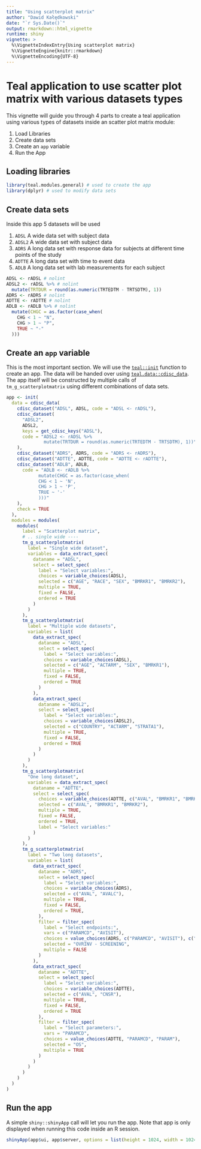 ```yaml
---
title: "Using scatterplot matrix"
author: "Dawid Kałędkowski"
date: "`r Sys.Date()`"
output: rmarkdown::html_vignette
runtime: shiny
vignette: >
  %\VignetteIndexEntry{Using scatterplot matrix}
  %\VignetteEngine{knitr::rmarkdown}
  %\VignetteEncoding{UTF-8}
---
```



# Teal application to use scatter plot matrix with various datasets types

This vignette will guide you through 4 parts to create a teal application using
various types of datasets inside an scatter plot matrix module:

1. Load Libraries
2. Create data sets
3. Create an `app` variable
4. Run the App

## Loading libraries

```r
library(teal.modules.general) # used to create the app
library(dplyr) # used to modify data sets
```

## Create data sets

Inside this app 5 datasets will be used

1. `ADSL` A wide data set with subject data
2. `ADSL2` A wide data set with subject data
3. `ADRS` A long data set with response data for subjects at different time points of the study
4. `ADTTE` A long data set with time to event data
5. `ADLB` A long data set with lab measurements for each subject

```r
ADSL <- rADSL # nolint
ADSL2 <- rADSL %>% # nolint
  mutate(TRTDUR = round(as.numeric(TRTEDTM - TRTSDTM), 1))
ADRS <- rADRS # nolint
ADTTE <- rADTTE # nolint
ADLB <- rADLB %>% # nolint
  mutate(CHGC = as.factor(case_when(
    CHG < 1 ~ "N",
    CHG > 1 ~ "P",
    TRUE ~ "-"
  )))
```

## Create an `app` variable

This is the most important section. We will use the [`teal::init`](https://insightsengineering.github.io/teal/reference/init) function to
create an app. The data will be handed over using [`teal.data::cdisc_data`](https://insightsengineering.github.io/teal.data/reference/cdisc_data). The app
itself will be constructed by multiple calls of `tm_g_scatterplotmatrix` using different
combinations of data sets.

```r
app <- init(
  data = cdisc_data(
    cdisc_dataset("ADSL", ADSL, code = "ADSL <- rADSL"),
    cdisc_dataset(
      "ADSL2",
      ADSL2,
      keys = get_cdisc_keys("ADSL"),
      code = "ADSL2 <- rADSL %>%
              mutate(TRTDUR = round(as.numeric(TRTEDTM - TRTSDTM), 1))"
    ),
    cdisc_dataset("ADRS", ADRS, code = "ADRS <- rADRS"),
    cdisc_dataset("ADTTE", ADTTE, code = "ADTTE <- rADTTE"),
    cdisc_dataset("ADLB", ADLB,
      code = "ADLB <- rADLB %>%
            mutate(CHGC = as.factor(case_when(
            CHG < 1 ~ 'N',
            CHG > 1 ~ 'P',
            TRUE ~ '-'
            )))"
    ),
    check = TRUE
  ),
  modules = modules(
    modules(
      label = "Scatterplot matrix",
      # .. single wide ----
      tm_g_scatterplotmatrix(
        label = "Single wide dataset",
        variables = data_extract_spec(
          dataname = "ADSL",
          select = select_spec(
            label = "Select variables:",
            choices = variable_choices(ADSL),
            selected = c("AGE", "RACE", "SEX", "BMRKR1", "BMRKR2"),
            multiple = TRUE,
            fixed = FALSE,
            ordered = TRUE
          )
        )
      ),
      tm_g_scatterplotmatrix(
        label = "Multiple wide datasets",
        variables = list(
          data_extract_spec(
            dataname = "ADSL",
            select = select_spec(
              label = "Select variables:",
              choices = variable_choices(ADSL),
              selected = c("AGE", "ACTARM", "SEX", "BMRKR1"),
              multiple = TRUE,
              fixed = FALSE,
              ordered = TRUE
            )
          ),
          data_extract_spec(
            dataname = "ADSL2",
            select = select_spec(
              label = "Select variables:",
              choices = variable_choices(ADSL2),
              selected = c("COUNTRY", "ACTARM", "STRATA1"),
              multiple = TRUE,
              fixed = FALSE,
              ordered = TRUE
            )
          )
        )
      ),
      tm_g_scatterplotmatrix(
        "One long dataset",
        variables = data_extract_spec(
          dataname = "ADTTE",
          select = select_spec(
            choices = variable_choices(ADTTE, c("AVAL", "BMRKR1", "BMRKR2")),
            selected = c("AVAL", "BMRKR1", "BMRKR2"),
            multiple = TRUE,
            fixed = FALSE,
            ordered = TRUE,
            label = "Select variables:"
          )
        )
      ),
      tm_g_scatterplotmatrix(
        label = "Two long datasets",
        variables = list(
          data_extract_spec(
            dataname = "ADRS",
            select = select_spec(
              label = "Select variables:",
              choices = variable_choices(ADRS),
              selected = c("AVAL", "AVALC"),
              multiple = TRUE,
              fixed = FALSE,
              ordered = TRUE,
            ),
            filter = filter_spec(
              label = "Select endpoints:",
              vars = c("PARAMCD", "AVISIT"),
              choices = value_choices(ADRS, c("PARAMCD", "AVISIT"), c("PARAM", "AVISIT")),
              selected = "OVRINV - SCREENING",
              multiple = FALSE
            )
          ),
          data_extract_spec(
            dataname = "ADTTE",
            select = select_spec(
              label = "Select variables:",
              choices = variable_choices(ADTTE),
              selected = c("AVAL", "CNSR"),
              multiple = TRUE,
              fixed = FALSE,
              ordered = TRUE
            ),
            filter = filter_spec(
              label = "Select parameters:",
              vars = "PARAMCD",
              choices = value_choices(ADTTE, "PARAMCD", "PARAM"),
              selected = "OS",
              multiple = TRUE
            )
          )
        )
      )
    )
  )
)
```

## Run the app

A simple `shiny::shinyApp` call will let you run the app.
Note that app is only displayed when running this code inside an R session.

```r
shinyApp(app$ui, app$server, options = list(height = 1024, width = 1024))
```

